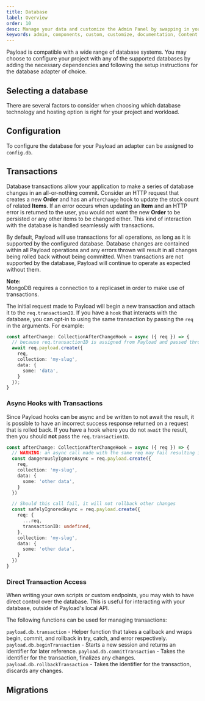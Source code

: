 ```yaml
---
title: Database
label: Overview
order: 10
desc: Manage your data and customize the Admin Panel by swapping in your own React components. Create, modify or remove views, fields, styles and much more.
keywords: admin, components, custom, customize, documentation, Content Management System, cms, headless, javascript, node, react, express
---
```


Payload is compatible with a wide range of database systems. You may choose to configure your project with any of the supported databases by adding the necessary dependencies and following the setup instructions for the database adapter of choice.

## Selecting a database

There are several factors to consider when choosing which database technology and hosting option is right for your project and workload.

## Configuration

To configure the database for your Payload an adapter can be assigned to `config.db`.

## Transactions

Database transactions allow your application to make a series of database changes in an all-or-nothing commit. Consider an HTTP request that creates a new **Order** and has an `afterChange` hook to update the stock count of related **Items**. If an error occurs when updating an **Item** and an HTTP error is returned to the user, you would not want the new **Order** to be persisted or any other items to be changed either. This kind of interaction with the database is handled seamlessly with transactions.

By default, Payload will use transactions for all operations, as long as it is supported by the configured database. Database changes are contained within all Payload operations and any errors thrown will result in all changes being rolled back without being committed. When transactions are not supported by the database, Payload will continue to operate as expected without them.

<Banner type="info">
  <strong>Note:</strong><br/>
  MongoDB requires a connection to a replicaset in order to make use of transactions.
</Banner>

The initial request made to Payload will begin a new transaction and attach it to the `req.transactionID`. If you have a `hook` that interacts with the database, you can opt-in to using the same transaction by passing the `req` in the arguments. For example:

```ts
const afterChange: CollectionAfterChangeHook = async ({ req }) => {
  // because req.transactionID is assigned from Payload and passed through, my-slug will only persist if the entire request is successful
  await req.payload.create({
    req,
    collection: 'my-slug',
    data: {
      some: 'data',
    }
  });
}
```

### Async Hooks with Transactions
Since Payload hooks can be async and be written to not await the result, it is possible to have an incorrect success response returned on a request that is rolled back. If you have a hook where you do not `await` the result, then you should **not** pass the `req.transactionID`.

```ts
const afterChange: CollectionAfterChangeHook = async ({ req }) => {
  // WARNING: an async call made with the same req may fail resulting in an OK response being returned with response data that is not committed
  const dangerouslyIgnoreAsync = req.payload.create({
    req,
    collection: 'my-slug',
    data: {
      some: 'other data',
    }
  })

  // Should this call fail, it will not rollback other changes
  const safelyIgnoredAsync = req.payload.create({
    req: {
      ...req,
      transactionID: undefined,
    },
    collection: 'my-slug',
    data: {
      some: 'other data',
    }
  })
}
```

### Direct Transaction Access

When writing your own scripts or custom endpoints, you may wish to have direct control over the database. This is useful for interacting with your database, outside of Payload's local API.

The following functions can be used for managing transactions:

`payload.db.transaction` - Helper function that takes a callback and wraps begin, commit, and rollback in try, catch, and error respectively.
`payload.db.beginTransaction` - Starts a new session and returns an identifier for later reference.
`payload.db.commitTransaction` - Takes the identifier for the transaction, finalizes any changes.
`payload.db.rollbackTransaction` - Takes the identifier for the transaction, discards any changes.

## Migrations

